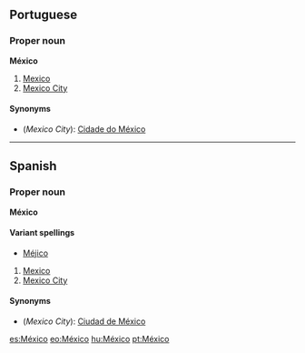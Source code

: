 ==Portuguese==
===Proper noun===
'''México'''

#[[Mexico]]
#[[Mexico City]]

====Synonyms====
*(''Mexico City''): [[Cidade do México]]

----
==Spanish==
===Proper noun===
'''México'''

====Variant spellings====
*[[Méjico]]

#[[Mexico]]
#[[Mexico City]]

====Synonyms====
*(''Mexico City''): [[Ciudad de México]]

[[es:México]]
[[eo:México]]
[[hu:México]]
[[pt:México]]